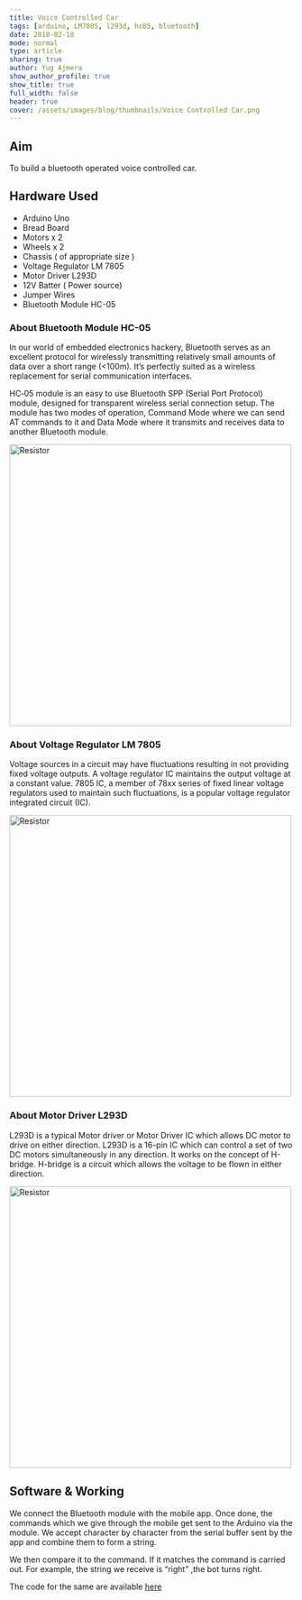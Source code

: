 ```yaml
---
title: Voice Controlled Car
tags: [arduino, LM7805, l293d, hc05, bluetooth]
date: 2018-02-18
mode: normal
type: article
sharing: true
author: Yug Ajmera
show_author_profile: true
show_title: true
full_width: false
header: true
cover: /assets/images/blog/thumbnails/Voice Controlled Car.png
---
```


## Aim

To build a bluetooth operated voice controlled car.

## Hardware Used

- Arduino Uno
- Bread Board
- Motors x 2
- Wheels x 2
- Chassis ( of appropriate size )
- Voltage Regulator LM 7805
- Motor Driver L293D
- 12V Batter ( Power source)
- Jumper Wires
- Bluetooth Module HC-05

### About Bluetooth Module HC-05

In our world of embedded electronics hackery, Bluetooth serves as an excellent protocol for wirelessly transmitting relatively small amounts of data over a short range (<100m). It’s perfectly suited as a wireless replacement for serial communication interfaces.

HC‐05 module is an easy to use Bluetooth SPP (Serial Port Protocol) module, designed for transparent wireless serial connection setup. The module has two modes of operation, Command Mode where we can send AT commands to it and Data Mode where it transmits and receives data to another Bluetooth module.

<Image src="/assets/images/blog/Voice-Controlled-Car/1.png" alt="Resistor" width='500' height='500'>

### About Voltage Regulator LM 7805

Voltage sources in a circuit may have fluctuations resulting in not providing fixed voltage outputs. A voltage regulator IC maintains the output voltage at a constant value. 7805 IC, a member of 78xx series of fixed linear voltage regulators used to maintain such fluctuations, is a popular voltage regulator integrated circuit (IC).

<Image src="/assets/images/blog/Voice-Controlled-Car/2.png" alt="Resistor" width='500' height='500'>

### About Motor Driver L293D

L293D is a typical Motor driver or Motor Driver IC which allows DC motor to drive on either direction. L293D is a 16-pin IC which can control a set of two DC motors simultaneously in any direction. It works on the concept of H-bridge. H-bridge is a circuit which allows the voltage to be flown in either direction.

<Image src="/assets/images/blog/Voice-Controlled-Car/3.png" alt="Resistor" width='500' height='500'>

## Software & Working

We connect the Bluetooth module with the mobile app. Once done, the commands which we give through the mobile get sent to the Arduino via the module. We accept character by character from the serial buffer sent by the app and combine them to form a string.

We then compare it to the command. If it matches the command is carried out. For example, the string we receive is “right” ,the bot turns right.

The code for the same are available [here](http://yainnoware.blogspot.in/p/voice-controlled-car.html)

<EmbedItem url="https://www.youtube.com/embed/q5I7UFtxVUY" />
